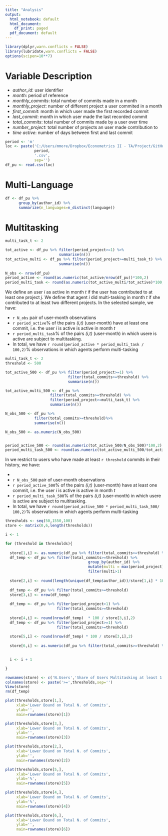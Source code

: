 ```yaml
---
title: "Analysis"
output:
  html_notebook: default
  html_document:
    df_print: paged
  pdf_document: default
---
```



```r
library(dplyr,warn.conflicts = FALSE)
library(lubridate,warn.conflicts = FALSE)
options(scipen=10**7)
```

# Variable Description

* *author_id*: user identifier
* *month*: period of reference
* *monthly_commits*: total number of commits made in a month
* *monthly_project*: number of different project a user commited in a month
* *first_commit*: month in which user made the first recorded commit
* *last_commit*: month in which user made the last recorded commit
* *total_commits*: total number of commits made by a user over time
* *number_project*: total number of projects an user made contribution to
* *time active*: number of days between first and last commit 

```r
period <- 'm'
loc <- paste('C:/Users/mmore/Dropbox/Econometrics II - TA/Project/GitHub/Data/commits/productive_users_50_2_',
             period,
             '.csv',
             sep='')
df_pu <- read.csv(loc)
```


# Multi-Language

```r
df <- df_pu %>%
      group_by(author_id) %>%
      summarize(n_languages=n_distinct(language))

```


# Multitasking



```r
multi_task_t <- 2

tot_active <- df_pu %>% filter(period_project>=1) %>%
                        summarise(n())
tot_active_multi <- df_pu %>% filter(period_project>=multi_task_t) %>%
                        summarise(n())  
  
N_obs <- nrow(df_pu)
period_active <- round(as.numeric(tot_active/nrow(df_pu))*100,2)
period_multi_task <- round(as.numeric(tot_active_multi/tot_active)*100,2)    

```

We define an user *i* as active in month *t*  if the user has contributed to at least one project *j*. We define that agent *i* did multi-tasking in month *t* if she contributed to at least two different projects. 
In the selected sample, we have:

* `r N_obs` pair of user-month observations 
* `r period_active`% of the pairs *(i,t)* (user-month) have at least one commit, i.e. the user *i* is active is active in month *t*
* `r period_multi_task`%  of the pairs *(i,t)* (user-month) in which usere is active are subject to multitasking.  
* In total, we have `r round(period_active * period_multi_task / 100,2)`% observations in which agents perform multi-tasking


```r

multi_task_t <- 2
threshold <- 500

tot_active_500 <- df_pu %>% filter(period_project>=1) %>%
                            filter(total_commits>=threshold) %>%
                            summarise(n())

tot_active_multi_500 <- df_pu %>% 
                    filter(total_commits>=threshold) %>%
                    filter(period_project>=multi_task_t) %>%
                    summarise(n())  

N_obs_500 <- df_pu %>%
             filter(total_commits>=threshold)%>%
             summarise(n())

N_obs_500 <- as.numeric(N_obs_500)


period_active_500 <- round(as.numeric(tot_active_500/N_obs_500)*100,2)
period_multi_task_500 <- round(as.numeric(tot_active_multi_500/tot_active_500)*100,2)    

```

In we restrict to users who have made at least `r threshold` commits in their history, we have:

* 
* `r N_obs_500` pair of user-month observations 
* `r period_active_500`% of the pairs *(i,t)* (user-month) have at least one commit, i.e. the user *i* is active is active in month *t*
* `r period_multi_task_500`%  of the pairs *(i,t)* (user-month) in which usere is active are subject to multitasking.  
* In total, we have `r round(period_active_500 * period_multi_task_500/ 100,2) `% observations in which agents perform multi-tasking

```r
thresholds <- seq(50,1550,100)
store <- matrix(0,6,length(thresholds))

i <- 1

for (threshold in thresholds){
  
  store[1,i] <- as.numeric(df_pu %>% filter(total_commits>=threshold) %>% summarise(n_distinct(author_id)))
  df_temp <- df_pu %>% filter(total_commits>=threshold) %>% 
                                     group_by(author_id) %>% 
                                     mutate(multi = max(period_project)) %>%
                                     filter(multi>1) 
  
  store[2,i] <- round(length(unique(df_temp$author_id))/store[1,i] * 100,2)
  
  df_temp <- df_pu %>% filter(total_commits>=threshold) 
  store[3,i] <- nrow(df_temp)
  
  df_temp <- df_pu %>% filter(period_project>1) %>%
                       filter(total_commits>=threshold) 
  
  store[4,i] <- round(nrow(df_temp)  * 100 / store[3,i],2) 
  df_temp <- df_pu %>% filter(period_project>=1) %>%
                       filter(total_commits>=threshold) 
  
  store[5,i] <- round(nrow(df_temp) * 100 / store[3,i],2)
  
  store[6,i] <- as.numeric(df_pu %>% filter(total_commits>=threshold) %>% summarise(sum(period_commits)))
  

  i <- i + 1

}

rownames(store) <- c('N.Users','Share of Users Multitasking at least 1 Period','N. Obs','Share of Obs. with multi-tasking','Share of Obs. with Commits','Tot. Number of Commits')
colnames(store) <- paste('>=',thresholds,sep='')
View(store)
rm(df_temp)

```



```r
plot(thresholds,store[1,],
     xlab='Lower Bound on Total N. of Commits',
     ylab='',
     main=rownames(store)[1])

plot(thresholds,store[3,],
     xlab='Lower Bound on Total N. of Commits',
     ylab='',
     main=rownames(store)[3])

plot(thresholds,store[2,],
     xlab='Lower Bound on Total N. of Commits',
     ylab='',
     main=rownames(store)[2])

plot(thresholds,store[5,],
     xlab='Lower Bound on Total N. of Commits',
     ylab='%',
     main=rownames(store)[5])

plot(thresholds,store[4,],
     xlab='Lower Bound on Total N. of Commits',
     ylab='%',
     main=rownames(store)[4])

plot(thresholds,store[6,],
     xlab='Lower Bound on Total N. of Commits',
     ylab='',
     main=rownames(store)[6])


```
